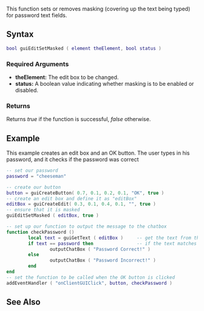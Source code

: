 {{Client_function}}
 
This function sets or removes masking (covering up the text being typed) for password text fields.

==Syntax== 
<!-- NOTE: don't use 'special' names for variable names, e.g. you shouldn't be writing things like 'player player, vehicle vehicle', instead write something like 'player thePlayer, vehicle vehicleToGetInto'. This is less confusing and prevents the syntax highlighting being odd -->
<syntaxhighlight lang="lua">
bool guiEditSetMasked ( element theElement, bool status )
</syntaxhighlight> 

===Required Arguments=== 
<!-- List each argument one per line. This should be the argument's name as in the argument list above, NOT the argument's data type -->
*'''theElement:''' The edit box to be changed.
*'''status:''' A boolean value indicating whether masking is to be enabled or disabled.

===Returns===
Returns ''true'' if the function is successful, ''false'' otherwise.

==Example== 
This example creates an edit box and an OK button.  The user types in his password, and it checks if the password was correct
<syntaxhighlight lang="lua">
-- set our password
password = "cheeseman"

-- create our button
button = guiCreateButton( 0.7, 0.1, 0.2, 0.1, "OK", true )
-- create an edit box and define it as "editBox"
editBox = guiCreateEdit( 0.3, 0.1, 0.4, 0.1, "", true )
-- ensure that it is masked
guiEditSetMasked ( editBox, true )

-- set up our function to output the message to the chatbox
function checkPassword ()
        local text = guiGetText ( editBox )     -- get the text from the edit box
        if text == password then                -- if the text matches the password
                outputChatBox ( "Password Correct!" )
        else
                outputChatBox ( "Password Incorrect!" )
        end
end
-- set the function to be called when the OK button is clicked
addEventHandler ( "onClientGUIClick", button, checkPassword )

</syntaxhighlight>

==See Also==
{{GUI_functions}}